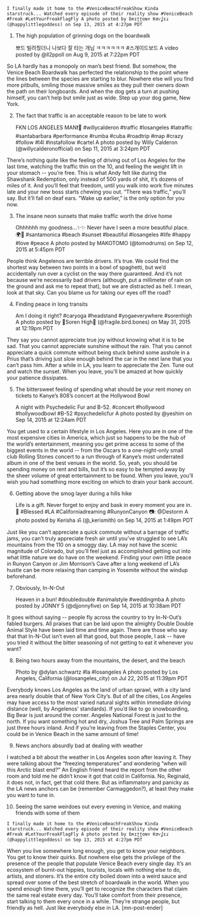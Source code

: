     I finally made it home to the #VeniceBeachFreakShow Kinda starstruck... Watched every episode of their reality show #VeniceBeach #Freak #LetYourFreakFlagFly A photo posted by ɓʀɪʈʈɑɴʏ Ƙσѵʆεɾ (@happylittlegoddess) on Sep 13, 2015 at 4:27pm PDT


 1. The high population of grinning dogs on the boardwalk 

    뽀드 빌려줬더니 나보다 잘 타는 개님 ㅋㅋㅋㅋㅋㅋ #스개이드보드 A video posted by @ll2ppoll on Aug 9, 2015 at 7:22pm PDT


So LA hardly has a monopoly on man’s best friend. But somehow, the Venice Beach Boardwalk has perfected the relationship to the point where the lines between the species are starting to blur. Nowhere else will you find more pitbulls, smiling those massive smiles as they pull their owners down the path on their longboards. And when the dog gets a turn at pushing himself, you can’t help but smile just as wide. Step up your dog game, New York.

 2. The fact that traffic is an acceptable reason to be late to work 

    FKN LOS ANGELES MAN&#x2757;&#xfe0f;&#x1f47f; #willycalderon #traffic #losangeles #latraffic #santabarbara #performance #rumba #cuba #roadtrip #map #crazy #follow #l4l #instafollow #cartel A photo posted by Willy Calderon (@willycalderonofficial) on Sep 11, 2015 at 3:24pm PDT


There’s nothing quite like the feeling of driving out of Los Angeles for the last time, watching the traffic thin on the 10, and feeling the weight lift in your stomach -- you’re free. This is what Andy felt like during the Shawshank Redemption, only instead of 500 yards of shit, it’s dozens of miles of it. And you’ll feel that freedom, until you walk into work five minutes late and your new boss starts chewing you out. “There was traffic,” you’ll say. But it’ll fall on deaf ears. “Wake up earlier,” is the only option for you now.

 3. The insane neon sunsets that make traffic worth the drive home 

    Ohhhhhh my goodness...&#x2728;&#x2728; Never have I seen a more beautiful place.&#x1f30d;&#x1f305; #santamonica #beach #sunset #beautiful #losangeles #life #happy #love #peace A photo posted by MAKOTOMO (@tomodrums) on Sep 12, 2015 at 5:45pm PDT


People think Angelenos are terrible drivers. It’s true. We could find the shortest way between two points in a bowl of spaghetti, but we’d accidentally run over a cyclist on the way there guaranteed. And it’s not because we’re necessarily bad drivers (although, put a millimeter of rain on the ground and ask me to repeat that), but we are distracted as hell. I mean, look at that sky. Can you blame us for taking our eyes off the road? 

 4. Finding peace in long transits 

    Am I doing it right? #caryoga #headstand #yogaeverywhere #sorenhigh A photo posted by &#x1f34d;Soren High&#x1f34d; (@fragile.bird.bones) on May 31, 2015 at 12:19pm PDT


They say you cannot appreciate true joy without knowing what it is to be sad. That you cannot appreciate sunshine without the rain. That you cannot appreciate a quick commute without being stuck behind some asshole in a Prius that’s driving just slow enough behind the car in the next lane that you can’t pass him. After a while in LA, you learn to appreciate the Zen. Tune out and watch the sunset. When you leave, you’ll be amazed at how quickly your patience dissipates. 

 5. The bittersweet feeling of spending what should be your rent money on tickets to Kanye’s 808’s concert at the Hollywood Bowl 

    A night with Psychedelic Fur and B-52. #concert #hollywood #hollywoodbowl #B-52 #psychedelicfur A photo posted by @yeshim on Sep 14, 2015 at 12:24am PDT


You get used to a certain lifestyle in Los Angeles. Here you are in one of the most expensive cities in America, which just so happens to be the hub of the world’s entertainment, meaning you get prime access to some of the biggest events in the world -- from the Oscars to a one-night-only small club Rolling Stones concert to a run through of Kanye’s most underrated album in one of the best venues in the world. So, yeah, you should be spending money on rent and bills, but it’s so easy to be tempted away by the sheer volume of great entertainment to be found. When you leave, you’ll wish you had something more exciting on which to drain your bank account.

 6. Getting above the smog layer during a hills hike 

    Life is a gift. Never forget to enjoy and bask in every moment you are in. &#x1f307; #Blessed #LA #Californiadreaming #RunyonCanyon &#x1f4f7;: @Destorm A photo posted by Kerisha ॐ (@_kerismith) on Sep 14, 2015 at 1:49pm PDT


Just like you can’t appreciate a quick commute without a barrage of traffic jams, you can’t truly appreciate fresh air until you’ve struggled to see LA’s mountains from the 110 on a smoggy day. LA may not have the scenic magnitude of Colorado, but you’ll feel just as accomplished getting out into what little nature we do have on the weekend. Finding your own little peace in Runyon Canyon or Jim Morrison’s Cave after a long weekend of LA’s hustle can be more relaxing than camping in Yosemite without the windup beforehand.

 7. Obviously, In-N-Out 

    Heaven in a bun! #doubledouble #animalstyle #weddingmba A photo posted by JONNY 5 (@djjonnyfive) on Sep 14, 2015 at 10:38am PDT


It goes without saying -- people fly across the country to try In-N-Out’s fabled burgers. All praises that can be laid upon the almighty Double Double Animal Style have been laid time and time again. There are those who say that that In-N-Out isn’t even all that good, but those people, I ask -- have you tried it without the bitter seasoning of not getting to eat it whenever you want?

 8. Being two hours away from the mountains, the desert, and the beach 

    Photo by @dylan.schwartz #la #losangeles A photo posted by Los Angeles, California (@losangeles_city) on Jul 22, 2015 at 11:39pm PDT


Everybody knows Los Angeles as the land of urban sprawl, with a city land area nearly double that of New York City’s. But of all the cities, Los Angeles may have access to the most varied natural sights within immediate driving distance (well, by Angelenos’ standards). If you’d like to go snowboarding, Big Bear is just around the corner. Angeles National Forest is just to the north. If you want something hot and dry, Joshua Tree and Palm Springs are just three hours inland. And if you’re leaving from the Staples Center, you could be in Venice Beach in the same amount of time!

 9. News anchors absurdly bad at dealing with weather 

I watched a bit about the weather in Los Angeles soon after leaving it. They were talking about the “freezing temperatures” and wondering “when will this Arctic blast end?” An English friend heard the report from the other room and told me he didn’t know it got that cold in California. No, Reginald, it does not, in fact, get that cold there. But as inflammatory and panicky as the LA news anchors can be (remember Carmaggedon?), at least they make you want to tune in.

 10. Seeing the same weirdoes out every evening in Venice, and making friends with some of them 

    I finally made it home to the #VeniceBeachFreakShow Kinda starstruck... Watched every episode of their reality show #VeniceBeach #Freak #LetYourFreakFlagFly A photo posted by ɓʀɪʈʈɑɴʏ Ƙσѵʆεɾ (@happylittlegoddess) on Sep 13, 2015 at 4:27pm PDT


When you live somewhere long enough, you get to know your neighbors. You get to know their quirks. But nowhere else gets the privilege of the presence of the people that populate Venice Beach every single day. It’s an ecosystem of burnt-out hippies, tourists, locals with nothing else to do, artists, and stoners. It’s the entire city boiled down into a weird sauce and spread over some of the best stretch of boardwalk in the world. When you spend enough time there, you’ll get to recognize the characters that claim the same real estate every day. You’ll take comfort from their presence, start talking to them every once in a while. They’re strange people, but friendly as hell. Just like everybody else in LA. [mn-post-ender]

